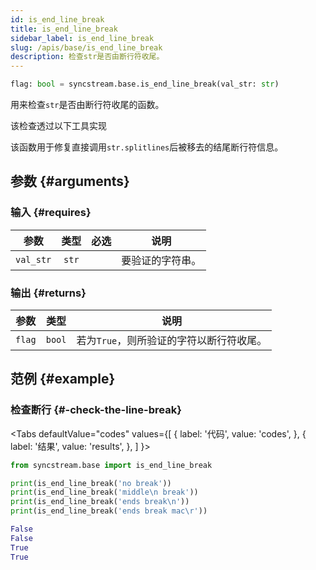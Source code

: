 ```yaml
---
id: is_end_line_break
title: is_end_line_break
sidebar_label: is_end_line_break
slug: /apis/base/is_end_line_break
description: 检查str是否由断行符收尾。
---
```





<APITopBar type="func" isPrivate={true} source="base.is_end_line_break" />

```python
flag: bool = syncstream.base.is_end_line_break(val_str: str)
```

用来检查`str`是否由断行符收尾的函数。

该检查透过以下工具实现

<IconLink href="https://docs.python.org/3/library/stdtypes.html#str.splitlines" />

该函数用于修复直接调用`str.splitlines`后被移去的结尾断行符信息。

## 参数 {#arguments}

### 输入 {#requires}

|   参数    | 类型  |               必选                | <center>说明</center> |
| :-------: | :---: | :-------------------------------: | :-------------------- |
| `val_str` | `str` | <InlineIcon icon={vsiCheckIcon}/> | 要验证的字符串。      |

### 输出 {#returns}

|  参数  |  类型  | <center>说明</center>                    |
| :----: | :----: | :--------------------------------------- |
| `flag` | `bool` | 若为`True`，则所验证的字符以断行符收尾。 |

## 范例 {#example}

### <IconObjType type="term"/> 检查断行 {#-check-the-line-break}

<Tabs
  defaultValue="codes"
  values={[
    { label: '代码', value: 'codes', },
    { label: '结果', value: 'results', },
  ]
}>

<TabItem value="codes">

```python showLineNumbers title="check_line_break.py"
from syncstream.base import is_end_line_break

print(is_end_line_break('no break'))
print(is_end_line_break('middle\n break'))
print(is_end_line_break('ends break\n'))
print(is_end_line_break('ends break mac\r'))
```

</TabItem>

<TabItem value="results">

```python
False
False
True
True
```

</TabItem>
</Tabs>
